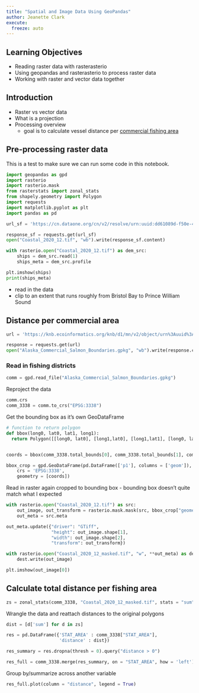 ```yaml
---
title: "Spatial and Image Data Using GeoPandas"
author: Jeanette Clark
execute:
  freeze: auto
---
```


## Learning Objectives

- Reading raster data with rasterasterio
- Using geopandas and rasterasterio to process raster data
- Working with raster and vector data together

## Introduction

- Raster vs vector data
- What is a projection
- Processing overview
    - goal is to calculate vessel distance per [commercial fishing area](https://doi.org/10.5063/F1TD9VN9)

## Pre-processing raster data

This is a test to make sure we can run some code in this notebook.

```python
import geopandas as gpd
import rasterio
import rasterio.mask
from rasterstats import zonal_stats
from shapely.geometry import Polygon
import requests
import matplotlib.pyplot as plt
import pandas as pd

```

```python
url_sf = 'https://cn.dataone.org/cn/v2/resolve/urn:uuid:dd61089d-f50e-4d87-9b75-6b4e2bd24776'

response_sf = requests.get(url_sf)
open("Coastal_2020_12.tif", "wb").write(response_sf.content)
```

```python
with rasterio.open("Coastal_2020_12.tif") as dem_src:
    ships = dem_src.read(1)
    ships_meta = dem_src.profile

plt.imshow(ships)
print(ships_meta)
```

- read in the data
- clip to an extent that runs roughly from Bristol Bay to Prince William Sound

##  Distance per commercial area



```python
url = 'https://knb.ecoinformatics.org/knb/d1/mn/v2/object/urn%3Auuid%3A7c942c45-1539-4d47-b429-205499f0f3e4'

response = requests.get(url)
open("Alaska_Commercial_Salmon_Boundaries.gpkg", "wb").write(response.content)

```

### Read in fishing districts

```python
comm = gpd.read_file("Alaska_Commercial_Salmon_Boundaries.gpkg")
```

Reproject the data

```python
comm.crs
comm_3338 = comm.to_crs("EPSG:3338")
```

Get the bounding box as it's own GeoDataFrame

```python
# function to return polygon
def bbox(long0, lat0, lat1, long1):
  return Polygon([[long0, lat0], [long1,lat0], [long1,lat1], [long0, lat1]])


coords = bbox(comm_3338.total_bounds[0], comm_3338.total_bounds[1], comm_3338.total_bounds[2], comm_3338.total_bounds[3])

bbox_crop = gpd.GeoDataFrame(pd.DataFrame(['p1'], columns = ['geom']),
    crs = 'EPSG:3338',
    geometry = [coords])
```

Read in raster again cropped to bounding box
  - bounding box doesn't quite match what I expected

```python
with rasterio.open("Coastal_2020_12.tif") as src:
    out_image, out_transform = rasterio.mask.mask(src, bbox_crop["geometry"], crop=True)
    out_meta = src.meta

out_meta.update({"driver": "GTiff",
                 "height": out_image.shape[1],
                 "width": out_image.shape[2],
                 "transform": out_transform})

with rasterio.open("Coastal_2020_12_masked.tif", "w", **out_meta) as dest:
    dest.write(out_image)
```


```python
plt.imshow(out_image[0])
```

## Calculate total distance per fishing area

```python
zs = zonal_stats(comm_3338, "Coastal_2020_12_masked.tif", stats = "sum")
```

Wrangle the data and reattach distances to the original polygons

```python
dist = [d['sum'] for d in zs]

res = pd.DataFrame({'STAT_AREA' : comm_3338["STAT_AREA"],
                    'distance' : dist})

res_summary = res.dropna(thresh = 0).query("distance > 0")

res_full = comm_3338.merge(res_summary, on = "STAT_AREA", how = 'left')

```

Group by/summarize across another variable

```python
res_full.plot(column = "distance", legend = True)
```